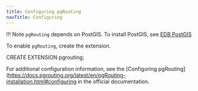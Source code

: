 ```yaml
---
title: Configuring pgRouting 
navTitle: Configuring
---
```

!!! Note
    `pgRouting` depends on PostGIS.  To install PostGIS, see [EDB PostGIS](https://www.enterprisedb.com/docs/postgis/latest/)

To enable `pgRouting`, create the extension.  

CREATE EXTENSION pgrouting;

For additional configuration information, see the [Configuring pgRouting](https://docs.pgrouting.org/latest/en/pgRouting-installation.html#configuring in the official documentation.